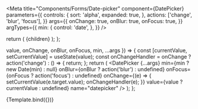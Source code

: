 

<Meta
  title="Components/Forms/Date-picker"
  component={DatePicker}
  parameters={{
    controls: {
      sort: 'alpha',
      expanded: true,
    },
    actions: ['change', 'blur', 'focus'],
  }}
  args={{
    onChange: true,
    onBlur: true,
    onFocus: true,
  }}
  argTypes={{
    min: {
      control: 'date',
    },
  }}
/>

  return (
    <Box w="100%" maxW="250px">
      {children}
    </Box>
  );
};

  value,
  onChange,
  onBlur,
  onFocus,
  min,
  ...args
}) => {
  const [currentValue, setCurrentValue] = useState(value);
  const onChangeHandler = onChange
    ? action('change')
    : () => {
        return;
      };
  return (
    <Container>
      <DatePicker
        {...args}
        min={min ? new Date(min) : null}
        onBlur={onBlur ? action('blur') : undefined}
        onFocus={onFocus ? action('focus') : undefined}
        onChange={(e) => {
          setCurrentValue(e.target.value);
          onChangeHandler(e);
        }}
        value={value ? currentValue : undefined}
        name="datepicker"
      />
    </Container>
  );
};

<Canvas>
  <Story
    name="Date Picker"
    args={{
      size: 'lg',
      min: new Date(),
      value: '',
    }}
    argTypes={{
      size: {
        options: ['md', 'lg'],
        control: 'select',
      },
    }}
  >
    {Template.bind({})}
  </Story>
</Canvas>
